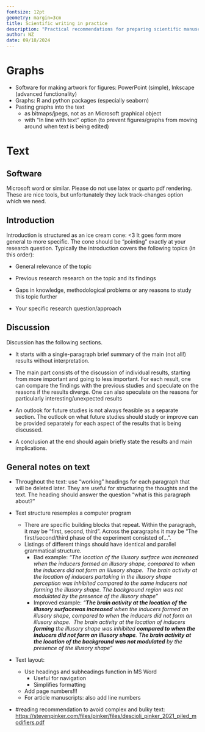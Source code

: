 ```yaml
---
fontsize: 12pt
geometry: margin=3cm
title: Scientific writing in practice
description: "Practical recommendations for preparing scientific manuscripts, thesis papers, reports, etc."
author: NZ
date: 09/18/2024
---
```


# Graphs

-   Software for making artwork for figures: PowerPoint (simple), Inkscape (advanced functionality)
-   Graphs: R and python packages (especially seaborn)
-   Pasting graphs into the text
    -   as bitmaps/jpegs, not as an Microsoft graphical object
    -   with "In line with text" option (to prevent figures/graphs from moving around when text is being edited)

# Text

## Software

Microsoft word or similar. Please do not use latex or quarto pdf rendering. These are nice tools, but unfortunately they lack track-changes option which we need.

## Introduction

Introduction is structured as an ice cream cone: \<3 It goes form more general to more specific. The cone should be "pointing" exactly at your research question. Typically the introduction covers the following topics (in this order):

-   General relevance of the topic

-   Previous research research on the topic and its findings

-   Gaps in knowledge, methodological problems or any reasons to study this topic further

-   Your specific research question/approach

## Discussion

Discussion has the following sections.

-   It starts with a single-paragraph brief summary of the main (not all!) results without interpretation.

-   The main part consists of the discussion of individual results, starting from more important and going to less important. For each result, one can compare the findings with the previous studies and speculate on the reasons if the results diverge. One can also speculate on the reasons for particularly interesting/unexpected results

-   An outlook for future studies is not always feasible as a separate section. The outlook on what future studies should study or improve can be provided separately for each aspect of the results that is being discussed.

-   A conclusion at the end should again briefly state the results and main implications.

## General notes on text

-   Throughout the text: use "working" headings for each paragraph that will be deleted later. They are useful for structuring the thoughts and the text. The heading should answer the question "what is this paragraph about?"

-   Text structure resemples a computer program

    -   There are specific building blocks that repeat. Within the paragraph, it may be "first, second, third". Across the paragraphs it may be "The first/second/third phase of the experiment consisted of... ".
    -   Listings of different things should have identical and parallel grammatical structure.
        -   Bad example: *"The location of the illusory surface was increased when the inducers formed an illusory shape, compared to when the inducers did not form an illusory shape.  The brain activity at the location of inducers partaking in the illusory shape perception was inhibited compared to the same inducers not forming the illusory shape. The background region was not modulated by the presence of the illusory shape"*
        -   Improved example: *"**The brain activity at the location of the illusory surfacewas increased** when the inducers formed an illusory shape, compared to when the inducers did not form an illusory shape.  The brain activity at the location of inducers **forming** the illusory shape was inhibited **compared to when the inducers did not form an illusory shape**. T**he brain activity at the location of the background was not modulated** by the presence of the illusory shape"*

-   Text layout:

    -   Use headings and subheadings function in MS Word
        -   Useful for navigation
        -   Simplifies formatting
    -   Add page numbers!!!
    -   For article manuscripts: also add line numbers

-   #reading recommendation to avoid complex and bulky text: <https://stevenpinker.com/files/pinker/files/descioli_pinker_2021_piled_modifiers.pdf>
